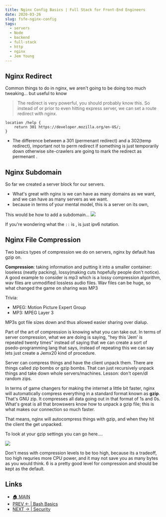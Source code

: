 ```yaml
---
title: Nginx Config Basics | Full Stack for Front-End Engineers
date: 2020-03-26
slug: fsfe-nginx-config
tags:
  - servers
  - Node
  - backend
  - full-stack
  - http
  - nginx
  - Jem Young
---
```


## Nginx Redirect
Common things to do in nginx, we aren't going to be doing too much tweaking... but useful to know

> The redirect is very powerful, you should probably know this. So instead of or prior to even hitting express server, we can set a route redirect with nginx.
```
location /help {
    return 301 https://developer.mozilla.org/en-US/;
}
```
- The difference between a 301 (permenant redirect) and a 302(temp redirect), important not to perm redirect if something is just temporarily down otherwise site-crawlers are going to mark the redirect as permenant .


## Nginx Subdomain
So far we created a server block for our servers.
- What's great with nginx is we can have as many domains as we want, and we can have as many servers as we want.
- because in terms of your mental model, this is a server on its own, 

This would be how to add a subdomain...
![](nginx-subdomain.png)

If you're wondering what the `::` is , is just ipv6 notation.
  
## Nginx File Compression 
Two basics types of compression we do on servers, nginx by default has gzip on. 

**Compression**: taking information and putting it into a smaller container: loseless (neatly packing), lossy(making cuts hopefully people don't notice). A good example to consider is mp3 which is a lossy compression algorithm, wav files are unmodified lossless audio files. Wav files can be huge, so what changed the game on sharing was MP3 

Trivia:   
- MPEG: Motion Picture Expert Group  
- MP3: MPEG Layer 3   

MP3s got file sizes down and thus allowed easier sharing over dialup.

Part of the art of compression is knowing what you can take out. In terms of server compression, what we are doing is saying, "hey this 'Jem' is repeated twenty times" instead of saying that we can create a sort of psedo-programming lang that says, instead of repeating this we can say lets just create a Jemx20 kind of procedure.

Server can compress things and have the client unpack them. There are things called zip bombs or gzip bombs. That can just recursively unpack things and take down whole servers/machines. Lesson: don't open/dl random zips.

In terms of game changers for making the internet a little bit faster, nginx will automatically compress everything in a standard format known as **gzip**. That's GNU zip. It compresses all data going out in that format of 1s and 0s. What's great is all that browswers know how to unpack a gzip file; this is what makes our connection so much faster.

That means, nginx will autocompress things with gzip, and when they hit the client the get unpacked. 

To look at your gzip settings you can go here....

![](gzip-settings.png)

Don't mess with compression levels to be too high, because its a tradeoff, too high requries more CPU power, and it may not save you as many bytes as you would think. 6 is a pretty good level for compression and should be kept as the default.

## Links 
- [🏠 MAIN](/fsfe-intro)
- [PREV ← | Bash Basics](/fsfe-bash-basics)
- [NEXT → | Security ](/fsfe-security)
